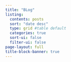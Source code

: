 ```yaml
---
title: "BLog"
listing:
  contents: posts
  sort: "date desc"
  type: grid #table default
  categories: true
  sort-ui: false
  filter-ui: false
page-layout: full
title-block-banner: true
---
```



